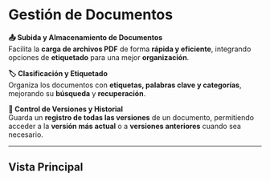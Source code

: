 # Gestión de Documentos



**📤 Subida y Almacenamiento de Documentos**  
Facilita la **carga de archivos PDF** de forma **rápida y eficiente**, integrando opciones de **etiquetado** para una mejor **organización**.

**🏷️ Clasificación y Etiquetado**  
Organiza los documentos con **etiquetas, palabras clave y categorías**, mejorando su **búsqueda** y **recuperación**.

**📝 Control de Versiones y Historial**  
Guarda un **registro de todas las versiones** de un documento, permitiendo acceder a la **versión más actual** o a **versiones anteriores** cuando sea necesario.

--- 

## Vista Principal 